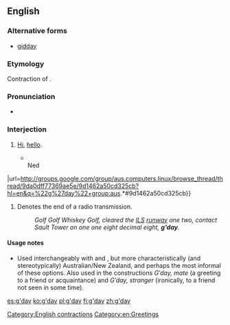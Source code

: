 ==English==

===Alternative forms===
* [[gidday]]

===Etymology===
Contraction of {{term|good day|lang=en}}.

===Pronunciation===
* {{IPA|/ɡəˈdeɪ/}}

===Interjection===
{{en-interj|pos=[[good|g’]][[day]]}}

# {{Australia|New Zealand|colloquial}} [[hi|Hi]], [[hello]].
#* {{quote-newsgroup
|title=Odd behaviour UPLOAD 
|group=aus.computers.linux 
|author=Ned Latham 
|date=February 20
|year=2012
|passage='''G′day''', Muck.<br>{{...}}<br>Ned 
|url=http://groups.google.com/group/aus.computers.linux/browse_thread/thread/9da0dff77369ae5e/9d1462a50cd325cb?hl=en&q=%22g%27day%22+group:aus.*#9d1462a50cd325cb}}
# {{North America|air traffic control|informal}} Denotes the end of a radio transmission.
#: ''Golf Golf Whiskey Golf, cleared the [[instrument landing system|ILS]] [[runway]] one two, contact Sault Tower on one one eight decimal eight, '''g'day'''.''

====Usage notes====
* {{sense|good day}} Used interchangeably with {{term|hello|lang=en}} and {{term|hi|lang=en}}, but more characteristically (and stereotypically) Australian/New Zealand, and perhaps the most informal of these options.  Also used in the constructions ''G′day, mate'' (a greeting to a friend or acquaintance) and ''G′day, stranger'' (ironically, to a friend not seen in some time).

[[Category:English contractions]]
[[Category:en:Greetings]]

[[es:g'day]]
[[ko:g'day]]
[[pl:g'day]]
[[fi:g'day]]
[[zh:g'day]]